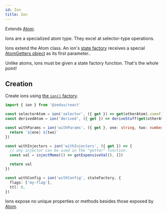```yaml
---
id: Ion
title: Ion
---
```


Extends [Atom](Atom).

Ions are a specialized atom type. They excel at selector-type operations.

Ions extend the Atom class. An ion's [state factory](../glossary#state-factory) receives a special [AtomGetters object](../types/AtomGetters) as its first parameter..

Unlike atoms, ions must be given a state factory function. That's the whole point!

## Creation

Create ions using [the `ion()` factory](../factories/ion).

```ts
import { ion } from '@zedux/react'

const selectorAtom = ion('selector', ({ get }) => get(otherAtom).someField)
const derivedAtom = ion('derived', ({ get }) => deriveStuff(get(otherAtom)))

const withParams = ion('withParams', ({ get }, one: string, two: number) => {
  return `${one} ${two}`
})

const withInjectors = ion('withInjectors', ({ get }) => {
  // any injector can be used in the "getter" function.
  const val = injectMemo(() => getExpensiveVal(), [])

  return val
})

const withConfig = ion('withConfig', stateFactory, {
  flags: ['my-flag'],
  ttl: 0,
})
```

Ions expose no unique properties or methods besides those exposed by [Atom](Atom).
